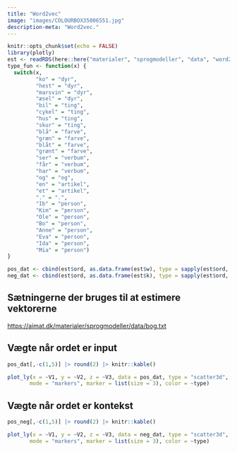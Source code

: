 ```yaml
---
title: "Word2vec"
image: "images/COLOURBOX35006551.jpg"
description-meta: "Word2vec."
---
```


```r
knitr::opts_chunk$set(echo = FALSE)
library(plotly)
est <- readRDS(here::here("materialer", "sprogmodeller", "data", "word2vec_estimates.rds"))
type_fun <- function(x) {
  switch(x,
         "ko" = "dyr",
         "hest" = "dyr",
         "marsvin" = "dyr",
         "æsel" = "dyr",
         "bil" = "ting",
         "cykel" = "ting",
         "hus" = "ting",
         "skur" = "ting",
         "blå" = "farve",
         "grøn" = "farve",
         "blåt" = "farve",
         "grønt" = "farve",
         "ser" = "verbum",
         "får" = "verbum",
         "har" = "verbum",
         "og" = "og",
         "en" = "artikel",
         "et" = "artikel",
         "." = ".",
         "Ib" = "person",
         "Kim" = "person",
         "Ole" = "person",
         "Bo" = "person",
         "Anne" = "person",
         "Eva" = "person",
         "Ida" = "person",
         "Mia" = "person")
}

pos_dat <- cbind(est$ord, as.data.frame(est$w), type = sapply(est$ord, type_fun))
neg_dat <- cbind(est$ord, as.data.frame(est$k), type = sapply(est$ord, type_fun))

```

## Sætningerne der bruges til at estimere vektorerne

<https://aimat.dk/materialer/sprogmodeller/data/bog.txt>

## Vægte når ordet er input

```r
pos_dat[,-c(1,5)] |> round(2) |> knitr::kable()
```

```r
plot_ly(x = ~V1, y = ~V2, z = ~V3, data = pos_dat, type = "scatter3d", 
       mode = "markers", marker = list(size = 3), color = ~type)
```

## Vægte når ordet er kontekst

```r
pos_neg[,-c(1,5)] |> round(2) |> knitr::kable()
```

```r
plot_ly(x = ~V1, y = ~V2, z = ~V3, data = neg_dat, type = "scatter3d",
       mode = "markers", marker = list(size = 3), color = ~type)
```

